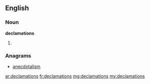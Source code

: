 ==English==

===Noun===
'''declamations'''

# {{plural of|declamation}}

===Anagrams===
* [[anecdotalism#English|anecdotalism]]

[[ar:declamations]]
[[fr:declamations]]
[[mg:declamations]]
[[my:declamations]]